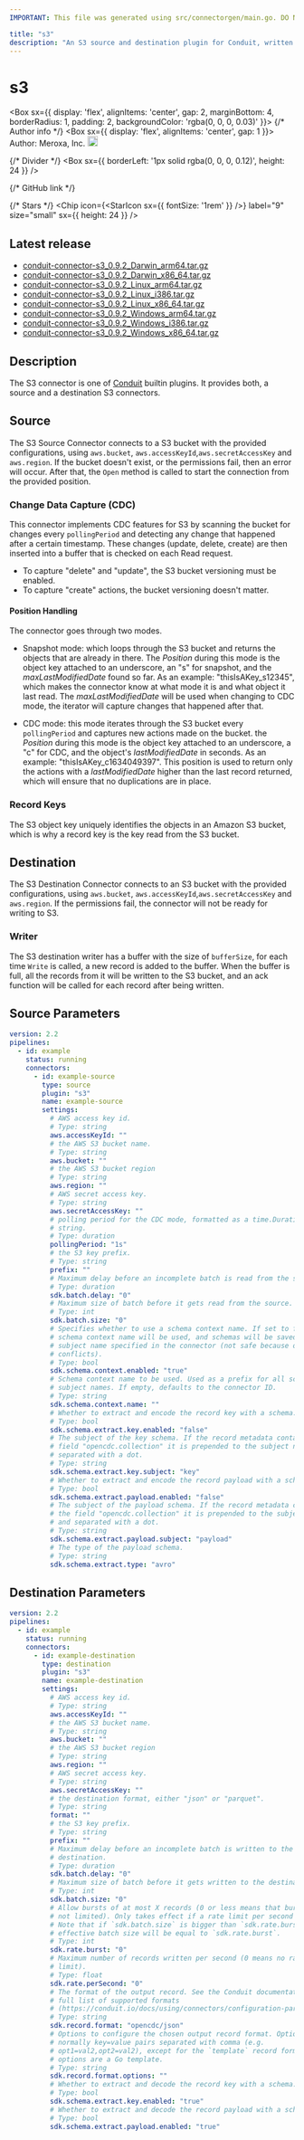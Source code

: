 ```yaml
---
IMPORTANT: This file was generated using src/connectorgen/main.go. DO NOT EDIT.

title: "s3"
description: "An S3 source and destination plugin for Conduit, written in Go."
---
```



# s3

<Box sx={{
  display: 'flex',
  alignItems: 'center',
  gap: 2,
  marginBottom: 4,
  borderRadius: 1,
  padding: 2,
  backgroundColor: 'rgba(0, 0, 0, 0.03)'
}}>
  {/* Author info */}
  <Box sx={{ display: 'flex', alignItems: 'center', gap: 1 }}>
    <span>Author: Meroxa, Inc.</span>
    <Tooltip title="Created by the Conduit team">
      <img src='/img/conduit/conduit-ring.png' width='18' alt="Conduit team logo" />
    </Tooltip>
  </Box>

  {/* Divider */}
  <Box sx={{ borderLeft: '1px solid rgba(0, 0, 0, 0.12)', height: 24 }} />

  {/* GitHub link */}
  <Link
    href="https://github.com/ConduitIO/conduit-connector-s3"
    target="_blank"
    sx={{
      display: 'flex',
      alignItems: 'center',
      gap: 0.5,
      color: 'inherit',
      textDecoration: 'none',
      '&:hover': {
        textDecoration: 'underline'
      }
    }}
  >
    <GitHubIcon sx={{ fontSize: '1.5rem' }} />
  </Link>

  {/* Stars */}
  <Chip
    icon={<StarIcon sx={{ fontSize: '1rem' }} />}
    label="9"
    size="small"
    sx={{ height: 24 }}
  />
</Box>

## Latest release

- [conduit-connector-s3_0.9.2_Darwin_arm64.tar.gz](https://conduit.gateway.scarf.sh/connector/download/ConduitIO/conduit-connector-s3/releases/download/v0.9.2/conduit-connector-s3_0.9.2_Darwin_arm64.tar.gz)
- [conduit-connector-s3_0.9.2_Darwin_x86_64.tar.gz](https://conduit.gateway.scarf.sh/connector/download/ConduitIO/conduit-connector-s3/releases/download/v0.9.2/conduit-connector-s3_0.9.2_Darwin_x86_64.tar.gz)
- [conduit-connector-s3_0.9.2_Linux_arm64.tar.gz](https://conduit.gateway.scarf.sh/connector/download/ConduitIO/conduit-connector-s3/releases/download/v0.9.2/conduit-connector-s3_0.9.2_Linux_arm64.tar.gz)
- [conduit-connector-s3_0.9.2_Linux_i386.tar.gz](https://conduit.gateway.scarf.sh/connector/download/ConduitIO/conduit-connector-s3/releases/download/v0.9.2/conduit-connector-s3_0.9.2_Linux_i386.tar.gz)
- [conduit-connector-s3_0.9.2_Linux_x86_64.tar.gz](https://conduit.gateway.scarf.sh/connector/download/ConduitIO/conduit-connector-s3/releases/download/v0.9.2/conduit-connector-s3_0.9.2_Linux_x86_64.tar.gz)
- [conduit-connector-s3_0.9.2_Windows_arm64.tar.gz](https://conduit.gateway.scarf.sh/connector/download/ConduitIO/conduit-connector-s3/releases/download/v0.9.2/conduit-connector-s3_0.9.2_Windows_arm64.tar.gz)
- [conduit-connector-s3_0.9.2_Windows_i386.tar.gz](https://conduit.gateway.scarf.sh/connector/download/ConduitIO/conduit-connector-s3/releases/download/v0.9.2/conduit-connector-s3_0.9.2_Windows_i386.tar.gz)
- [conduit-connector-s3_0.9.2_Windows_x86_64.tar.gz](https://conduit.gateway.scarf.sh/connector/download/ConduitIO/conduit-connector-s3/releases/download/v0.9.2/conduit-connector-s3_0.9.2_Windows_x86_64.tar.gz)

## Description

The S3 connector is one of [Conduit](https://github.com/ConduitIO/conduit)
builtin plugins. It provides both, a source and a destination S3 connectors.

## Source

The S3 Source Connector connects to a S3 bucket with the provided
configurations, using `aws.bucket`, `aws.accessKeyId`,`aws.secretAccessKey` and
`aws.region`. If the bucket doesn't exist, or the permissions fail, then an
error will occur. After that, the `Open` method is called to start the
connection from the provided position.

### Change Data Capture (CDC)

This connector implements CDC features for S3 by scanning the bucket for changes
every `pollingPeriod` and detecting any change that happened after a certain
timestamp. These changes (update, delete, create) are then inserted into a
buffer that is checked on each Read request.

* To capture "delete" and "update", the S3 bucket versioning must be enabled.
* To capture "create" actions, the bucket versioning doesn't matter.

#### Position Handling

The connector goes through two modes.

* Snapshot mode: which loops through the S3 bucket and returns the objects that
  are already in there. The _Position_ during this mode is the object key
  attached to an underscore, an "s" for snapshot, and the _maxLastModifiedDate_
  found so far. As an example: "thisIsAKey_s12345", which makes the connector
  know at what mode it is and what object it last read. The
  _maxLastModifiedDate_ will be used when changing to CDC mode, the iterator
  will capture changes that happened after that.

* CDC mode: this mode iterates through the S3 bucket every `pollingPeriod` and
  captures new actions made on the bucket. the _Position_ during this mode is
  the object key attached to an underscore, a "c" for CDC, and the object's
  _lastModifiedDate_ in seconds. As an example: "thisIsAKey_c1634049397". This
  position is used to return only the actions with a _lastModifiedDate_ higher
  than the last record returned, which will ensure that no duplications are in
  place.

### Record Keys

The S3 object key uniquely identifies the objects in an Amazon S3 bucket, which
is why a record key is the key read from the S3 bucket.

## Destination

The S3 Destination Connector connects to an S3 bucket with the provided
configurations, using `aws.bucket`, `aws.accessKeyId`,`aws.secretAccessKey` and
`aws.region`. If the permissions fail, the connector will not be ready for
writing to S3.

### Writer

The S3 destination writer has a buffer with the size of `bufferSize`, for each
time `Write` is called, a new record is added to the buffer. When the buffer is
full, all the records from it will be written to the S3 bucket, and an ack
function will be called for each record after being written.

## Source Parameters

```yaml
version: 2.2
pipelines:
  - id: example
    status: running
    connectors:
      - id: example-source
        type: source
        plugin: "s3"
        name: example-source
        settings:
          # AWS access key id.
          # Type: string
          aws.accessKeyId: ""
          # the AWS S3 bucket name.
          # Type: string
          aws.bucket: ""
          # the AWS S3 bucket region
          # Type: string
          aws.region: ""
          # AWS secret access key.
          # Type: string
          aws.secretAccessKey: ""
          # polling period for the CDC mode, formatted as a time.Duration
          # string.
          # Type: duration
          pollingPeriod: "1s"
          # the S3 key prefix.
          # Type: string
          prefix: ""
          # Maximum delay before an incomplete batch is read from the source.
          # Type: duration
          sdk.batch.delay: "0"
          # Maximum size of batch before it gets read from the source.
          # Type: int
          sdk.batch.size: "0"
          # Specifies whether to use a schema context name. If set to false, no
          # schema context name will be used, and schemas will be saved with the
          # subject name specified in the connector (not safe because of name
          # conflicts).
          # Type: bool
          sdk.schema.context.enabled: "true"
          # Schema context name to be used. Used as a prefix for all schema
          # subject names. If empty, defaults to the connector ID.
          # Type: string
          sdk.schema.context.name: ""
          # Whether to extract and encode the record key with a schema.
          # Type: bool
          sdk.schema.extract.key.enabled: "false"
          # The subject of the key schema. If the record metadata contains the
          # field "opencdc.collection" it is prepended to the subject name and
          # separated with a dot.
          # Type: string
          sdk.schema.extract.key.subject: "key"
          # Whether to extract and encode the record payload with a schema.
          # Type: bool
          sdk.schema.extract.payload.enabled: "false"
          # The subject of the payload schema. If the record metadata contains
          # the field "opencdc.collection" it is prepended to the subject name
          # and separated with a dot.
          # Type: string
          sdk.schema.extract.payload.subject: "payload"
          # The type of the payload schema.
          # Type: string
          sdk.schema.extract.type: "avro"
```

## Destination Parameters

```yaml
version: 2.2
pipelines:
  - id: example
    status: running
    connectors:
      - id: example-destination
        type: destination
        plugin: "s3"
        name: example-destination
        settings:
          # AWS access key id.
          # Type: string
          aws.accessKeyId: ""
          # the AWS S3 bucket name.
          # Type: string
          aws.bucket: ""
          # the AWS S3 bucket region
          # Type: string
          aws.region: ""
          # AWS secret access key.
          # Type: string
          aws.secretAccessKey: ""
          # the destination format, either "json" or "parquet".
          # Type: string
          format: ""
          # the S3 key prefix.
          # Type: string
          prefix: ""
          # Maximum delay before an incomplete batch is written to the
          # destination.
          # Type: duration
          sdk.batch.delay: "0"
          # Maximum size of batch before it gets written to the destination.
          # Type: int
          sdk.batch.size: "0"
          # Allow bursts of at most X records (0 or less means that bursts are
          # not limited). Only takes effect if a rate limit per second is set.
          # Note that if `sdk.batch.size` is bigger than `sdk.rate.burst`, the
          # effective batch size will be equal to `sdk.rate.burst`.
          # Type: int
          sdk.rate.burst: "0"
          # Maximum number of records written per second (0 means no rate
          # limit).
          # Type: float
          sdk.rate.perSecond: "0"
          # The format of the output record. See the Conduit documentation for a
          # full list of supported formats
          # (https://conduit.io/docs/using/connectors/configuration-parameters/output-format).
          # Type: string
          sdk.record.format: "opencdc/json"
          # Options to configure the chosen output record format. Options are
          # normally key=value pairs separated with comma (e.g.
          # opt1=val2,opt2=val2), except for the `template` record format, where
          # options are a Go template.
          # Type: string
          sdk.record.format.options: ""
          # Whether to extract and decode the record key with a schema.
          # Type: bool
          sdk.schema.extract.key.enabled: "true"
          # Whether to extract and decode the record payload with a schema.
          # Type: bool
          sdk.schema.extract.payload.enabled: "true"
```
